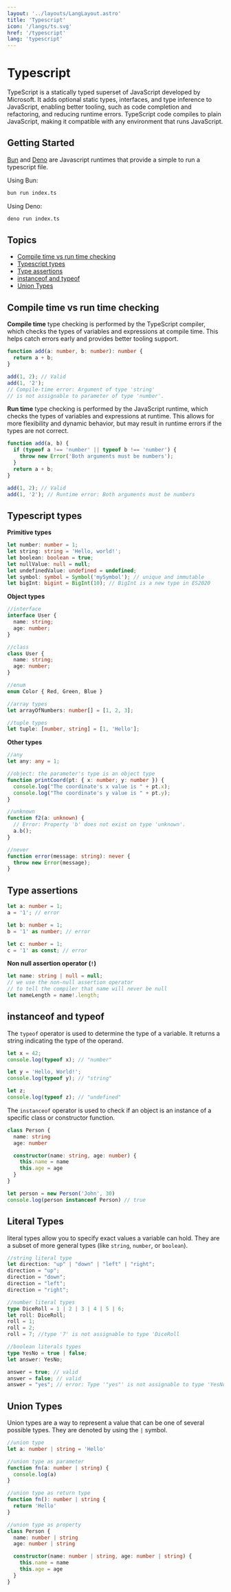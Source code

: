 ```yaml
---
layout: '../layouts/LangLayout.astro'
title: 'Typescript'
icon: '/langs/ts.svg'
href: '/typescript'
lang: 'typescript'
---
```


# Typescript

TypeScript is a statically typed superset of JavaScript developed by Microsoft. It adds optional static types, interfaces, and type inference to JavaScript, enabling better tooling, such as code completion and refactoring, and reducing runtime errors. TypeScript code compiles to plain JavaScript, making it compatible with any environment that runs JavaScript.

## Getting Started

[Bun](https://bun.sh/) and [Deno](https://deno.com/) are Javascript runtimes that provide a simple to run a typescript file.

Using Bun:
```bash
bun run index.ts
```

Using Deno:
```bash
deno run index.ts
```

## Topics

- [Compile time vs run time checking](#compile-time-vs-run-time-checking)
- [Typescript types](#typescript-types)
- [Type assertions](#type-assertions)
- [instanceof and typeof](#instanceof-and-typeof)
- [Union Types](#union-types)

## Compile time vs run time checking

**Compile time** type checking is performed by the TypeScript compiler, which checks the types of variables and expressions at compile time. This helps catch errors early and provides better tooling support.

```typescript
function add(a: number, b: number): number {
  return a + b;
}

add(1, 2); // Valid
add(1, '2');
// Compile-time error: Argument of type 'string'
// is not assignable to parameter of type 'number'.
```

**Run time** type checking is performed by the JavaScript runtime, which checks the types of variables and expressions at runtime. This allows for more flexibility and dynamic behavior, but may result in runtime errors if the types are not correct.

```typescript
function add(a, b) {
  if (typeof a !== 'number' || typeof b !== 'number') {
    throw new Error('Both arguments must be numbers');
  }
  return a + b;
}

add(1, 2); // Valid
add(1, '2'); // Runtime error: Both arguments must be numbers
```

## Typescript types

**Primitive types**
```typescript
let number: number = 1;
let string: string = 'Hello, world!';
let boolean: boolean = true;
let nullValue: null = null;
let undefinedValue: undefined = undefined;
let symbol: symbol = Symbol('mySymbol'); // unique and immutable
let bigInt: bigint = BigInt(10); // BigInt is a new type in ES2020
```

**Object types**
```typescript
//interface
interface User {
  name: string;
  age: number;
}

//class
class User {
  name: string;
  age: number;
}

//enum
enum Color { Red, Green, Blue }

//array types
let arrayOfNumbers: number[] = [1, 2, 3];

//tuple types
let tuple: [number, string] = [1, 'Hello'];
```

**Other types**
```typescript
//any
let any: any = 1;

//object: the parameter's type is an object type
function printCoord(pt: { x: number; y: number }) {
  console.log("The coordinate's x value is " + pt.x);
  console.log("The coordinate's y value is " + pt.y);
}

//unknown
function f2(a: unknown) {
  // Error: Property 'b' does not exist on type 'unknown'.
  a.b();
}

//never
function error(message: string): never {
  throw new Error(message);
}
```

## Type assertions

```typescript
let a: number = 1;
a = '1'; // error

let b: number = 1;
b = '1' as number; // error

let c: number = 1;
c = '1' as const; // error
```

**Non null assertion operator (`!`)**

```typescript
let name: string | null = null;
// we use the non-null assertion operator
// to tell the compiler that name will never be null
let nameLength = name!.length;
```

## instanceof and typeof

The `typeof` operator is used to determine the type of a variable. It returns a string indicating the type of the operand.

```typescript
let x = 42;
console.log(typeof x); // "number"

let y = 'Hello, World!';
console.log(typeof y); // "string"

let z;
console.log(typeof z); // "undefined"
```

The `instanceof` operator is used to check if an object is an instance of a specific class or constructor function.

```typescript
class Person {
  name: string
  age: number

  constructor(name: string, age: number) {
    this.name = name
    this.age = age
  }
}

let person = new Person('John', 30)
console.log(person instanceof Person) // true
```

## Literal Types

literal types allow you to specify exact values a variable can hold. They are a subset of more general types (like `string`, `number`, or `boolean`).

```typescript
//string literal type
let direction: "up" | "down" | "left" | "right";
direction = "up";
direction = "down";
direction = "left";
direction = "right";

//number literal types
type DiceRoll = 1 | 2 | 3 | 4 | 5 | 6;
let roll: DiceRoll;
roll = 1;
roll = 2;
roll = 7; //type '7' is not assignable to type 'DiceRoll

//boolean literals types
type YesNo = true | false;
let answer: YesNo;

answer = true; // valid
answer = false; // valid
answer = "yes"; // error: Type '"yes"' is not assignable to type 'YesNo'
```

## Union Types

Union types are a way to represent a value that can be one of several possible types. They are denoted by using the `|` symbol.

```typescript
//union type
let a: number | string = 'Hello'

//union type as parameter
function fn(a: number | string) {
  console.log(a)
}

//union type as return type
function fn(): number | string {
  return 'Hello'
}

//union type as property
class Person {
  name: number | string
  age: number | string

  constructor(name: number | string, age: number | string) {
    this.name = name
    this.age = age
  }
}
```